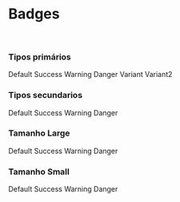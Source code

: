 
<Meta title="Components/Badges" />

# Badges

<br />

### Tipos primários

<Canvas>
  <span class="p-badge">Default</span>
  <span class="p-badge__success">Success</span>
  <span class="p-badge__warning">Warning</span>
  <span class="p-badge__danger">Danger</span>
  <span class="p-badge__variant">Variant</span>
  <span class="p-badge__variant2">Variant2</span>
</Canvas>

### Tipos secundarios

<Canvas>
  <span class="p-badge--secondary">Default</span>
  <span class="p-badge__success--secondary">Success</span>
  <span class="p-badge__warning--secondary">Warning</span>
  <span class="p-badge__danger--secondary">Danger</span>
</Canvas>

### Tamanho Large

<Canvas>
  <span class="p-badge--large-secondary">Default</span>
  <span class="p-badge__success--large">Success</span>
  <span class="p-badge__warning--large">Warning</span>
  <span class="p-badge__danger--large">Danger</span>
</Canvas>

### Tamanho Small

<Canvas>
  <span class="p-badge--small-secondary">Default</span>
  <span class="p-badge__success--small">Success</span>
  <span class="p-badge__warning--small">Warning</span>
  <span class="p-badge__danger--small">Danger</span>
</Canvas>
